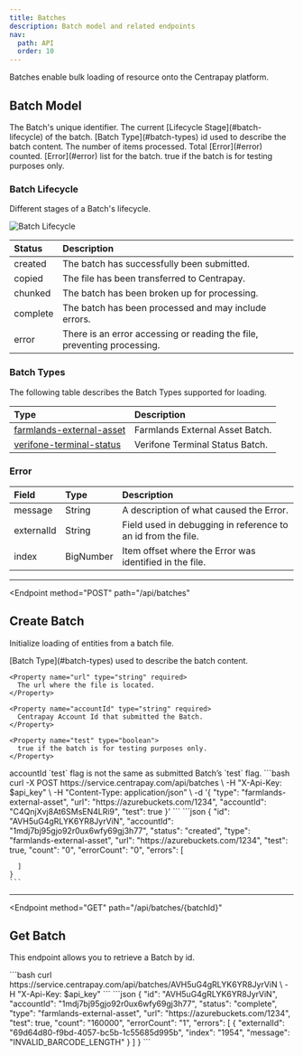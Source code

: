 ```yaml
---
title: Batches
description: Batch model and related endpoints
nav:
  path: API
  order: 10
---
```



Batches enable bulk loading of resource onto the Centrapay platform.

## Batch Model


<Properties>
  <Property name="id" type="string">
    The Batch's unique identifier.
  </Property>

  <Property name="status" type="string">
    The current [Lifecycle Stage](#batch-lifecycle) of the batch.
  </Property>

  <Property name="type" type="string">
    [Batch Type](#batch-types) id used to describe the batch content.
  </Property>

  <Property name="totalCount" type="bignumber">
    The number of items processed.
  </Property>

  <Property name="errorCount" type="bignumber">
    Total [Error](#error) counted.
  </Property>

  <Property name="errors" type="array">
    [Error](#error) list for the batch.
  </Property>

  <Property name="test" type="boolean">
    true if the batch is for testing purposes only.
  </Property>

</Properties>

### Batch Lifecycle

Different stages of a Batch's lifecycle.

![Batch Lifecycle](/batch-lifecycle.png)

|  Status  |                              Description                                |
| :------- | :---------------------------------------------------------------------- |
| created  | The batch has successfully been submitted.                              |
| copied   | The file has been transferred to Centrapay.                             |
| chunked  | The batch has been broken up for processing.                            |
| complete | The batch has been processed and may include errors.                    |
| error    | There is an error accessing or reading the file, preventing processing. |

### Batch Types

The following table describes the Batch Types supported for loading.

|                                              Type                                               |           Description           |
| :---------------------------------------------------------------------------------------------- | :------------------------------ |
| [farmlands-external-asset](/api/batch-types/farmlands-external-asset) | Farmlands External Asset Batch. |
| [verifone-terminal-status](/api/batch-types/verifone-terminal-status) | Verifone Terminal Status Batch. |

### Error

|   Field    |   Type    |                         Description                          |
| :--------- | :-------- | :----------------------------------------------------------- |
| message    | String    | A description of what caused the Error.                      |
| externalId | String    | Field used in debugging in reference to an id from the file. |
| index      | BigNumber | Item offset where the Error was identified in the file.      |

---

<Endpoint
  method="POST"
  path="/api/batches"
>
  ## Create Batch

  Initialize loading of entities from a batch file.

  <Properties>
    <Property name="type" type="string" required>
      [Batch Type](#batch-types) used to describe the batch content.
    </Property>

    <Property name="url" type="string" required>
      The url where the file is located.
    </Property>

    <Property name="accountId" type="string" required>
      Centrapay Account Id that submitted the Batch.
    </Property>

    <Property name="test" type="boolean">
      true if the batch is for testing purposes only.
    </Property>
  </Properties>

  <Properties heading="Errors">
    <Error code="403" message="LIVENESS_MISMATCH">
      accountId `test` flag is not the same as submitted Batch’s `test` flag.
    </Error>
  </Properties>

  <CodePanel slot="code-examples" title="Request" method="POST" path="/api/batches">
    ```bash
    curl -X POST https://service.centrapay.com/api/batches \
      -H "X-Api-Key: $api_key" \
      -H "Content-Type: application/json" \
      -d '{
        "type": "farmlands-external-asset",
        "url": "https://azurebuckets.com/1234",
        "accountId": "C4QnjXvj8At6SMsEN4LRi9",
        "test": true
      }'
    ```
  </CodePanel>

  <CodePanel slot="code-examples" title="Response">
    ```json
    {
      "id": "AVH5uG4gRLYK6YR8JyrViN",
      "accountId": "1mdj7bj95gjo92r0ux6wfy69gj3h77",
      "status": "created",
      "type": "farmlands-external-asset",
      "url": "https://azurebuckets.com/1234",
      "test": true,
      "count": "0",
      "errorCount": "0",
      "errors": [

      ]
    }
    ```
  </CodePanel>
</Endpoint>

---

<Endpoint
  method="GET"
  path="/api/batches/{batchId}"
>
  ## Get Batch

  This endpoint allows you to retrieve a Batch by id.


  <CodePanel slot="code-examples" title="Request" method="GET" path="/api/batches/{batchId}">
    ```bash
    curl https://service.centrapay.com/api/batches/AVH5uG4gRLYK6YR8JyrViN \
      -H "X-Api-Key: $api_key"
    ```
  </CodePanel>

  <CodePanel slot="code-examples" title="Response">
    ```json
    {
      "id": "AVH5uG4gRLYK6YR8JyrViN",
      "accountId": "1mdj7bj95gjo92r0ux6wfy69gj3h77",
      "status": "complete",
      "type": "farmlands-external-asset",
      "url": "https://azurebuckets.com/1234",
      "test": true,
      "count": "160000",
      "errorCount": "1",
      "errors": [
        {
          "externalId": "69d64d80-f9bd-4057-bc5b-1c55685d995b",
          "index": "1954",
          "message": "INVALID_BARCODE_LENGTH"
        }
      ]
    }
    ```
  </CodePanel>
</Endpoint>
